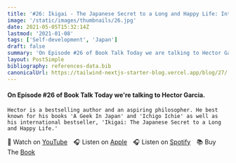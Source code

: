 ```yaml
---
title: '#26: Ikigai - The Japanese Secret to a Long and Happy Life: Interview with Hector Garcia'
image: '/static/images/thumbnails/26.jpg'
date: 2021-05-05T15:32:14Z
lastmod: '2021-01-08'
tags: ['Self-development', 'Japan']
draft: false
summary: 'On Episode #26 of Book Talk Today we are talking to Hector Garcia. Hector is a bestselling author and an aspiring philosopher. He best known for his books A Geek In Japan and Ichigo Ichie as well as his international bestseller, Ikigai: The Japanese Secret to a Long and Happy Life.'
layout: PostSimple
bibliography: references-data.bib
canonicalUrl: https://tailwind-nextjs-starter-blog.vercel.app/blog/27/
---
```


#### On Episode #26 of Book Talk Today we're talking to Hector Garcia.

    Hector is a bestselling author and an aspiring philosopher. He best known for his books 'A Geek In Japan' and 'Ichigo Ichie' as well as his international bestseller, 'Ikigai: The Japanese Secret to a Long and Happy Life.'

🎥&nbsp;Watch on [YouTube]&emsp;🎧&nbsp;Listen on [Apple]&emsp;🎧&nbsp;Listen on [Spotify]&emsp;📚&nbsp;Buy The [Book]&emsp;

[youtube]: https://youtu.be/cRNIhPCz0C8
[apple]: https://podcasts.apple.com/gb/podcast/26-ikigai-the-japanese-secret-to-a-long-and/id1525619296?i=1000520276833
[spotify]: https://open.spotify.com/episode/6YI3M7Jd6cYjC7CQHOBgQI?si=ATAhQJrtReCsCDlAlca4mw
[book]: https://amzn.to/3hpFhXK
